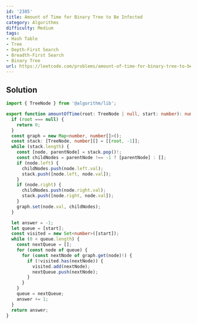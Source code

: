 ```yaml
---
id: '2385'
title: Amount of Time for Binary Tree to Be Infected
category: Algorithms
difficulty: Medium
tags:
- Hash Table
- Tree
- Depth-First Search
- Breadth-First Search
- Binary Tree
url: https://leetcode.com/problems/amount-of-time-for-binary-tree-to-be-infected
---
```


## Solution

```typescript filename="solution.ts" copy
import { TreeNode } from '@algorithm/lib';

export function amountOfTime(root: TreeNode | null, start: number): number {
  if (root === null) {
    return 0;
  }
  const graph = new Map<number, number[]>();
  const stack: [TreeNode, number][] = [[root, -1]];
  while (stack.length) {
    const [node, parentNode] = stack.pop()!;
    const childNodes = parentNode !== -1 ? [parentNode] : [];
    if (node.left) {
      childNodes.push(node.left.val);
      stack.push([node.left, node.val]);
    }
    if (node.right) {
      childNodes.push(node.right.val);
      stack.push([node.right, node.val]);
    }
    graph.set(node.val, childNodes);
  }

  let answer = -1;
  let queue = [start];
  const visited = new Set<number>([start]);
  while (0 < queue.length) {
    const nextQueue = [];
    for (const node of queue) {
      for (const nextNode of graph.get(node)!) {
        if (!visited.has(nextNode)) {
          visited.add(nextNode);
          nextQueue.push(nextNode);
        }
      }
    }
    queue = nextQueue;
    answer += 1;
  }
  return answer;
}
```

